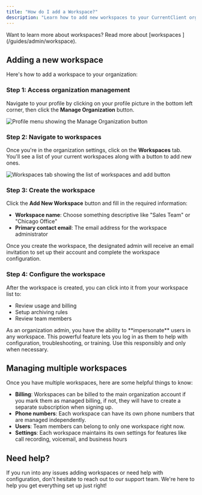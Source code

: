 ```yaml
---
title: "How do I add a Workspace?"
description: "Learn how to add new workspaces to your CurrentClient organization for team members or separate business units"
---
```


<Tip>
  Want to learn more about workspaces? Read more about [workspaces
  ](/guides/admin/workspace).
</Tip>

## Adding a new workspace

Here's how to add a workspace to your organization:

### Step 1: Access organization management

Navigate to your profile by clicking on your profile picture in the bottom left corner, then click the **Manage Organization** button.

<Frame>
  <img
    src="/images/explainers/cc-profile-button.png"
    alt="Profile menu showing the Manage Organization button"
    className="rounded-xl"
  />
</Frame>

### Step 2: Navigate to workspaces

Once you're in the organization settings, click on the **Workspaces** tab. You'll see a list of your current workspaces along with a button to add new ones.

<Frame>
  <img
    src="/images/explainers/cc-workspace-list-button.png"
    alt="Workspaces tab showing the list of workspaces and add button"
    className="rounded-xl"
  />
</Frame>

### Step 3: Create the workspace

Click the **Add New Workspace** button and fill in the required information:

- **Workspace name**: Choose something descriptive like "Sales Team" or "Chicago Office"
- **Primary contact email**: The email address for the workspace administrator

Once you create the workspace, the designated admin will receive an email invitation to set up their account and complete the workspace configuration.

### Step 4: Configure the workspace

After the workspace is created, you can click into it from your workspace list to:

- Review usage and billing
- Setup archiving rules
- Review team members

<Tip>
  As an organization admin, you have the ability to **impersonate** users in any
  workspace. This powerful feature lets you log in as them to help with
  configuration, troubleshooting, or training. Use this responsibly and only
  when necessary.
</Tip>

## Managing multiple workspaces

Once you have multiple workspaces, here are some helpful things to know:

- **Billing**: Workspaces can be billed to the main organization account if you mark them as managed billing, if not, they will have to create a separate subscription when signing up.
- **Phone numbers**: Each workspace can have its own phone numbers that are managed independently.
- **Users**: Team members can belong to only one workspace right now.
- **Settings**: Each workspace maintains its own settings for features like call recording, voicemail, and business hours

## Need help?

If you run into any issues adding workspaces or need help with configuration, don't hesitate to reach out to our support team. We're here to help you get everything set up just right!
